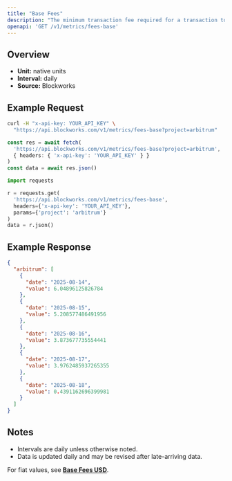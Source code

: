 ```yaml
---
title: "Base Fees"
description: "The minimum transaction fee required for a transaction to be included in a block"
openapi: 'GET /v1/metrics/fees-base'
---
```


## Overview

- **Unit:** native units
- **Interval:** daily
- **Source:** Blockworks

## Example Request

<CodeGroup>

```bash cURL
curl -H "x-api-key: YOUR_API_KEY" \
  "https://api.blockworks.com/v1/metrics/fees-base?project=arbitrum"
```

```typescript TypeScript
const res = await fetch(
  'https://api.blockworks.com/v1/metrics/fees-base?project=arbitrum',
  { headers: { 'x-api-key': 'YOUR_API_KEY' } }
)
const data = await res.json()
```

```python Python
import requests

r = requests.get(
  'https://api.blockworks.com/v1/metrics/fees-base',
  headers={'x-api-key': 'YOUR_API_KEY'},
  params={'project': 'arbitrum'}
)
data = r.json()
```

</CodeGroup>

## Example Response

```json
{
  "arbitrum": [
    {
      "date": "2025-08-14",
      "value": 6.04896125826784
    },
    {
      "date": "2025-08-15",
      "value": 5.208577486491956
    },
    {
      "date": "2025-08-16",
      "value": 3.873677735554441
    },
    {
      "date": "2025-08-17",
      "value": 3.9762485937265355
    },
    {
      "date": "2025-08-18",
      "value": 0.4391162696399981
    }
  ]
}
```

## Notes
- Intervals are daily unless otherwise noted.
- Data is updated daily and may be revised after late-arriving data.


<Note>For fiat values, see **[Base Fees USD](./fees-base-usd)**.</Note>